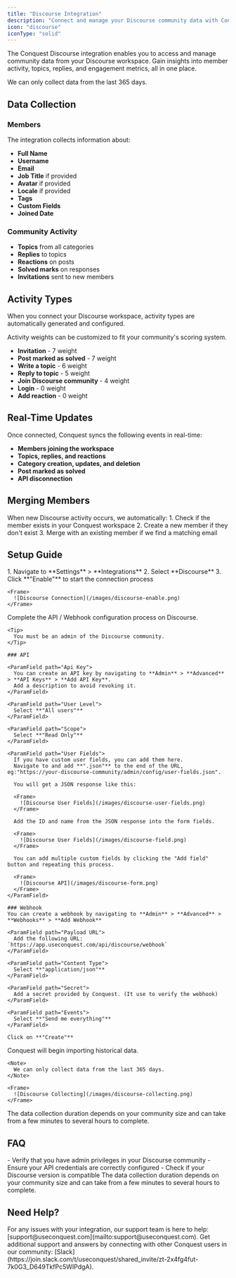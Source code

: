 ```yaml
---
title: "Discourse Integration"
description: "Connect and manage your Discourse community data with Conquest."
icon: "discourse"
iconType: "solid"
---
```


The Conquest Discourse integration enables you to access and manage community data from your Discourse workspace. Gain insights into member activity, topics, replies, and engagement metrics, all in one place.

<Note>
  We can only collect data from the last 365 days.
</Note>

## Data Collection

### Members

The integration collects information about:
- **Full Name**
- **Username** 
- **Email**
- **Job Title** if provided
- **Avatar** if provided
- **Locale** if provided
- **Tags**
- **Custom Fields**
- **Joined Date**

### Community Activity

- **Topics** from all categories
- **Replies** to topics
- **Reactions** on posts
- **Solved marks** on responses
- **Invitations** sent to new members

## Activity Types

When you connect your Discourse workspace, activity types are automatically generated and configured.

<Tip>
  Activity weights can be customized to fit your community's scoring system.
</Tip>

- **Invitation** - 7 weight
- **Post marked as solved** - 7 weight
- **Write a topic** - 6 weight
- **Reply to topic** - 5 weight
- **Join Discourse community** - 4 weight
- **Login** - 0 weight
- **Add reaction** - 0 weight

## Real-Time Updates

Once connected, Conquest syncs the following events in real-time:
- **Members joining the workspace**
- **Topics, replies, and reactions**
- **Category creation, updates, and deletion**
- **Post marked as solved**
- **API disconnection**

## Merging Members

<Tip>
  When new Discourse activity occurs, we automatically:
  1. Check if the member exists in your Conquest workspace
  2. Create a new member if they don't exist
  3. Merge with an existing member if we find a matching email
</Tip>

## Setup Guide

<Steps>
  <Step title="Connect Your Community">
    1. Navigate to **Settings** > **Integrations**
    2. Select **Discourse**
    3. Click **"Enable"** to start the connection process

    <Frame>
      ![Discourse Connection](/images/discourse-enable.png)
    </Frame>
  </Step>

  <Step title="Configure API / Webhook">
    Complete the API / Webhook configuration process on Discourse.
    
    <Tip>
      You must be an admin of the Discourse community.
    </Tip>

    ### API

    <ParamField path="Api Key">
      You can create an API key by navigating to **Admin** > **Advanced** > **API Keys** > **Add API Key**.
      Add a description to avoid revoking it.
    </ParamField>

    <ParamField path="User Level">
      Select **"All users"**
    </ParamField>

    <ParamField path="Scope">
      Select **"Read Only"**
    </ParamField>

    <ParamField path="User Fields">
      If you have custom user fields, you can add them here.
      Navigate to and add **".json"** to the end of the URL, eg:"https://your-discourse-community/admin/config/user-fields.json".

      You will get a JSON response like this:

      <Frame>
        ![Discourse User Fields](/images/discourse-user-fields.png)
      </Frame>

      Add the ID and name from the JSON response into the form fields.

      <Frame>
        ![Discourse User Fields](/images/discourse-field.png)
      </Frame>

      You can add multiple custom fields by clicking the "Add field" button and repeating this process.

      <Frame>
        ![Discourse API](/images/discourse-form.png)
      </Frame>
    </ParamField>

    ### Webhook
    You can create a webhook by navigating to **Admin** > **Advanced** > **Webhooks** > **Add Webhook**

    <ParamField path="Payload URL">
      Add the following URL: `https://app.useconquest.com/api/discourse/webhook`
    </ParamField>

    <ParamField path="Content Type">
      Select **"application/json"**
    </ParamField>

    <ParamField path="Secret">
      Add a secret provided by Conquest. (It use to verify the webhook)
    </ParamField>

    <ParamField path="Events">
      Select **"Send me everything"**
    </ParamField>

    Click on **"Create"**
  </Step>

  <Step title="Data Collection">
    Conquest will begin importing historical data.
    
    <Note>
      We can only collect data from the last 365 days.
    </Note>

    <Frame>
      ![Discourse Collecting](/images/discourse-collecting.png)
    </Frame>
  </Step>
</Steps>

<Warning>
  The data collection duration depends on your community size and can take from a few minutes to several hours to complete.
</Warning>

## FAQ

<AccordionGroup>
  <Accordion title="Why can't I connect my Discourse community?">
    - Verify that you have admin privileges in your Discourse community
    - Ensure your API credentials are correctly configured
    - Check if your Discourse version is compatible
  </Accordion>
  
  <Accordion title="How long does data collection take?">
    The data collection duration depends on your community size and can take from a few minutes to several hours to complete.
  </Accordion>
</AccordionGroup>

## Need Help?

<Card title="Contact Support" icon="envelope">
  For any issues with your integration, our support team is here to help:
  [support@useconquest.com](mailto:support@useconquest.com).
</Card>

<Card title="Join the Community" icon="slack">
  Get additional support and answers by connecting with other Conquest users in our community:
  [Slack](https://join.slack.com/t/useconquest/shared_invite/zt-2x4fg4fut-7k0G3_D649TkfPc5WIPdgA).
</Card>